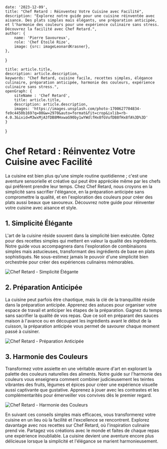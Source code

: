 
    date: '2023-12-09',
    title: "Chef Retard : Réinventez Votre Cuisine avec Facilité",
    description: "Explorez notre guide pour une cuisine réinventée avec aisance. Des plats simples mais élégants, une préparation anticipée, et l'harmonie des couleurs pour une expérience culinaire sans stress. Découvrez la facilité avec Chef Retard.",
    author: {
        name: 'Pierre Savoureux',
        role: 'Chef Étoilé Rize',
        image: {src: imageLeonardKrasner},
    },
}

    title: article.title,
    description: article.description,
    keywords: "Chef Retard, cuisine facile, recettes simples, élégance culinaire, préparation anticipée, harmonie des couleurs, expérience culinaire sans stress.",
    openGraph: {
        siteName : 'Chef Retard',
        title: article.title,
        description: article.description,
        images: 'https://images.unsplash.com/photo-1700627704834-fe9c4450b169?q=80&w=2970&auto=format&fit=crop&ixlib=rb-4.0.3&ixid=M3wxMjA3fDB8MHxwaG90by1wYWdlfHx8fGVufDB8fHx8fA%3D%3D'
    }
}

# Chef Retard : Réinventez Votre Cuisine avec Facilité

La cuisine est bien plus qu'une simple routine quotidienne ; c'est une aventure sensorielle et créative qui peut être appréciée même par les chefs qui préfèrent prendre leur temps. Chez Chef Retard, nous croyons en la simplicité sans sacrifier l'élégance, en la préparation anticipée sans compromettre la qualité, et en l'exploration des couleurs pour créer des plats aussi beaux que savoureux. Découvrez notre guide pour réinventer votre cuisine avec aisance et style.

## 1. Simplicité Élégante

L'art de la cuisine réside souvent dans la simplicité bien exécutée. Optez pour des recettes simples qui mettent en valeur la qualité des ingrédients. Notre guide vous accompagnera dans l'exploration de combinaisons simples mais astucieuses, transformant des ingrédients de base en plats sophistiqués. Ne sous-estimez jamais le pouvoir d'une simplicité bien orchestrée pour créer des expériences culinaires mémorables.

![Chef Retard - Simplicité Élégante](./creative-cooking.jpg)

## 2. Préparation Anticipée

La cuisine peut parfois être chaotique, mais la clé de la tranquillité réside dans la préparation anticipée. Apprenez des astuces pour organiser votre espace de travail et anticiper les étapes de la préparation. Gagnez du temps sans sacrifier la qualité de vos repas. Que ce soit en préparant des sauces maison à l'avance ou en découpant les ingrédients avant le début de la cuisson, la préparation anticipée vous permet de savourer chaque moment passé à cuisiner.

![Chef Retard - Préparation Anticipée](./prep-ahead.jpg)

## 3. Harmonie des Couleurs

Transformez votre assiette en une véritable œuvre d'art en explorant la palette des couleurs naturelles des aliments. Notre guide sur l'harmonie des couleurs vous enseignera comment combiner judicieusement les teintes vibrantes des fruits, légumes et épices pour créer une expérience visuelle aussi captivante que gustative. Apprenez à jouer avec les contrastes et les complémentarités pour émerveiller vos convives dès le premier regard.

![Chef Retard - Harmonie des Couleurs](./color-harmony.jpeg)

En suivant ces conseils simples mais efficaces, vous transformerez votre cuisine en un lieu où la facilité et l'excellence se rencontrent. Explorez davantage avec nos recettes sur Chef Retard, où l'inspiration culinaire prend vie. Partagez vos créations avec le monde et faites de chaque repas une expérience inoubliable. La cuisine devient une aventure encore plus délicieuse lorsque la simplicité et l'élégance se marient harmonieusement.